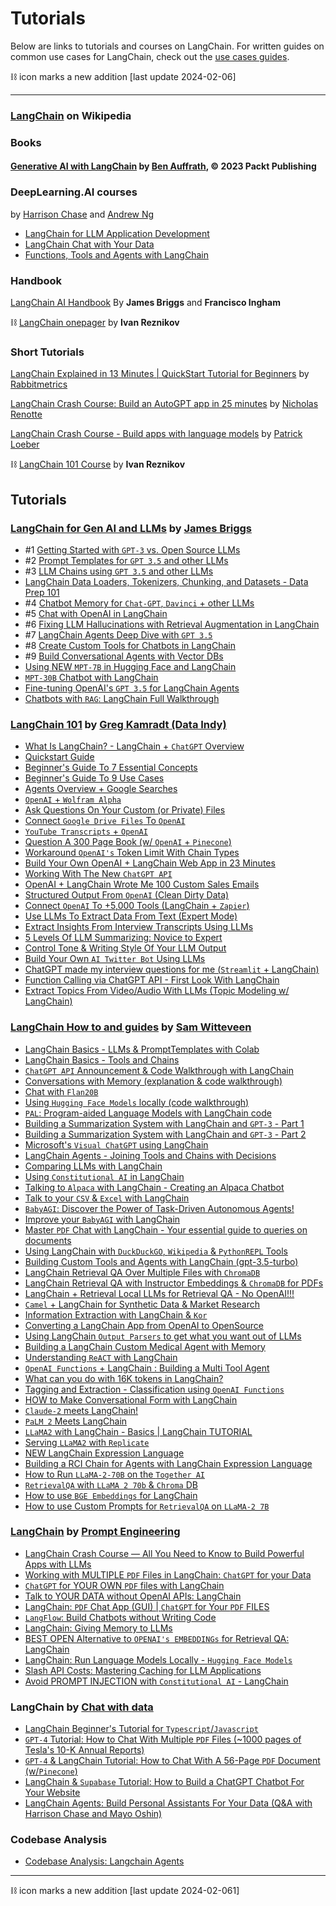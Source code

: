# Tutorials

Below are links to tutorials and courses on LangChain. For written guides on common use cases for LangChain, check out the [use cases guides](/docs/use_cases).

⛓ icon marks a new addition [last update 2024-02-06]

---------------------

### [LangChain](https://en.wikipedia.org/wiki/LangChain) on Wikipedia

### Books

#### [Generative AI with LangChain](https://www.amazon.com/Generative-AI-LangChain-language-ChatGPT/dp/1835083463/ref=sr_1_1?crid=1GMOMH0G7GLR&keywords=generative+ai+with+langchain&qid=1703247181&sprefix=%2Caps%2C298&sr=8-1) by [Ben Auffrath](https://www.amazon.com/stores/Ben-Auffarth/author/B08JQKSZ7D?ref=ap_rdr&store_ref=ap_rdr&isDramIntegrated=true&shoppingPortalEnabled=true), ©️ 2023 Packt Publishing


### DeepLearning.AI courses
 by [Harrison Chase](https://en.wikipedia.org/wiki/LangChain) and [Andrew Ng](https://en.wikipedia.org/wiki/Andrew_Ng)
- [LangChain for LLM Application Development](https://learn.deeplearning.ai/langchain)
- [LangChain Chat with Your Data](https://learn.deeplearning.ai/langchain-chat-with-your-data)
- [Functions, Tools and Agents with LangChain](https://learn.deeplearning.ai/functions-tools-agents-langchain)

### Handbook
[LangChain AI Handbook](https://www.pinecone.io/learn/langchain/) By **James Briggs** and **Francisco Ingham**

⛓ [LangChain onepager](https://github.com/IvanReznikov/DataVerse/blob/main/Onepagers/pdfs/langchain.pdf) by **Ivan Reznikov**

### Short Tutorials
[LangChain Explained in 13 Minutes | QuickStart Tutorial for Beginners](https://youtu.be/aywZrzNaKjs) by [Rabbitmetrics](https://www.youtube.com/@rabbitmetrics)

[LangChain Crash Course: Build an AutoGPT app in 25 minutes](https://youtu.be/MlK6SIjcjE8) by [Nicholas Renotte](https://www.youtube.com/@NicholasRenotte)

[LangChain Crash Course - Build apps with language models](https://youtu.be/LbT1yp6quS8) by [Patrick Loeber](https://www.youtube.com/@patloeber)

⛓ [LangChain 101 Course](https://medium.com/@ivanreznikov/langchain-101-course-updated-668f7b41d6cb) by **Ivan Reznikov**

##  Tutorials

### [LangChain for Gen AI and LLMs](https://www.youtube.com/playlist?list=PLIUOU7oqGTLieV9uTIFMm6_4PXg-hlN6F) by [James Briggs](https://www.youtube.com/@jamesbriggs)
- #1 [Getting Started with `GPT-3` vs. Open Source LLMs](https://youtu.be/nE2skSRWTTs)
- #2 [Prompt Templates for `GPT 3.5` and other LLMs](https://youtu.be/RflBcK0oDH0)
- #3 [LLM Chains using `GPT 3.5` and other LLMs](https://youtu.be/S8j9Tk0lZHU)
- [LangChain Data Loaders, Tokenizers, Chunking, and Datasets - Data Prep 101](https://youtu.be/eqOfr4AGLk8)
- #4 [Chatbot Memory for `Chat-GPT`, `Davinci` + other LLMs](https://youtu.be/X05uK0TZozM)
- #5 [Chat with OpenAI in LangChain](https://youtu.be/CnAgB3A5OlU)
- #6 [Fixing LLM Hallucinations with Retrieval Augmentation in LangChain](https://youtu.be/kvdVduIJsc8)
- #7 [LangChain Agents Deep Dive with `GPT 3.5`](https://youtu.be/jSP-gSEyVeI)
- #8 [Create Custom Tools for Chatbots in LangChain](https://youtu.be/q-HNphrWsDE)
- #9 [Build Conversational Agents with Vector DBs](https://youtu.be/H6bCqqw9xyI)
- [Using NEW `MPT-7B` in Hugging Face and LangChain](https://youtu.be/DXpk9K7DgMo)
- [`MPT-30B` Chatbot with LangChain](https://youtu.be/pnem-EhT6VI)
- [Fine-tuning OpenAI's `GPT 3.5` for LangChain Agents](https://youtu.be/boHXgQ5eQic?si=OOOfK-GhsgZGBqSr)
- [Chatbots with `RAG`: LangChain Full Walkthrough](https://youtu.be/LhnCsygAvzY?si=N7k6xy4RQksbWwsQ)


### [LangChain 101](https://www.youtube.com/playlist?list=PLqZXAkvF1bPNQER9mLmDbntNfSpzdDIU5) by [Greg Kamradt (Data Indy)](https://www.youtube.com/@DataIndependent)
- [What Is LangChain? - LangChain + `ChatGPT` Overview](https://youtu.be/_v_fgW2SkkQ)
- [Quickstart Guide](https://youtu.be/kYRB-vJFy38)
- [Beginner's Guide To 7 Essential Concepts](https://youtu.be/2xxziIWmaSA)
- [Beginner's Guide To 9 Use Cases](https://youtu.be/vGP4pQdCocw)
- [Agents Overview + Google Searches](https://youtu.be/Jq9Sf68ozk0)
- [`OpenAI` + `Wolfram Alpha`](https://youtu.be/UijbzCIJ99g)
- [Ask Questions On Your Custom (or Private) Files](https://youtu.be/EnT-ZTrcPrg)
- [Connect `Google Drive Files` To `OpenAI`](https://youtu.be/IqqHqDcXLww)
- [`YouTube Transcripts` + `OpenAI`](https://youtu.be/pNcQ5XXMgH4)
- [Question A 300 Page Book (w/ `OpenAI` + `Pinecone`)](https://youtu.be/h0DHDp1FbmQ)
- [Workaround `OpenAI's` Token Limit With Chain Types](https://youtu.be/f9_BWhCI4Zo)
- [Build Your Own OpenAI + LangChain Web App in 23 Minutes](https://youtu.be/U_eV8wfMkXU)
- [Working With The New `ChatGPT API`](https://youtu.be/e9P7FLi5Zy8)
- [OpenAI + LangChain Wrote Me 100 Custom Sales Emails](https://youtu.be/y1pyAQM-3Bo)
- [Structured Output From `OpenAI` (Clean Dirty Data)](https://youtu.be/KwAXfey-xQk)
- [Connect `OpenAI` To +5,000 Tools (LangChain + `Zapier`)](https://youtu.be/7tNm0yiDigU)
- [Use LLMs To Extract Data From Text (Expert Mode)](https://youtu.be/xZzvwR9jdPA)
- [Extract Insights From Interview Transcripts Using LLMs](https://youtu.be/shkMOHwJ4SM)
- [5 Levels Of LLM Summarizing: Novice to Expert](https://youtu.be/qaPMdcCqtWk)
- [Control Tone & Writing Style Of Your LLM Output](https://youtu.be/miBG-a3FuhU)
- [Build Your Own `AI Twitter Bot` Using LLMs](https://youtu.be/yLWLDjT01q8)
- [ChatGPT made my interview questions for me (`Streamlit` + LangChain)](https://youtu.be/zvoAMx0WKkw)
- [Function Calling via ChatGPT API - First Look With LangChain](https://youtu.be/0-zlUy7VUjg)
- [Extract Topics From Video/Audio With LLMs (Topic Modeling w/ LangChain)](https://youtu.be/pEkxRQFNAs4)


### [LangChain How to and guides](https://www.youtube.com/playlist?list=PL8motc6AQftk1Bs42EW45kwYbyJ4jOdiZ) by [Sam Witteveen](https://www.youtube.com/@samwitteveenai)
- [LangChain Basics - LLMs & PromptTemplates with Colab](https://youtu.be/J_0qvRt4LNk)
- [LangChain Basics - Tools and Chains](https://youtu.be/hI2BY7yl_Ac)
- [`ChatGPT API` Announcement & Code Walkthrough with LangChain](https://youtu.be/phHqvLHCwH4)
- [Conversations with Memory (explanation & code walkthrough)](https://youtu.be/X550Zbz_ROE)
- [Chat with `Flan20B`](https://youtu.be/VW5LBavIfY4)
- [Using `Hugging Face Models` locally (code walkthrough)](https://youtu.be/Kn7SX2Mx_Jk)
- [`PAL`: Program-aided Language Models with LangChain code](https://youtu.be/dy7-LvDu-3s)
- [Building a Summarization System with LangChain and `GPT-3` - Part 1](https://youtu.be/LNq_2s_H01Y)
- [Building a Summarization System with LangChain and `GPT-3` - Part 2](https://youtu.be/d-yeHDLgKHw)
- [Microsoft's `Visual ChatGPT` using LangChain](https://youtu.be/7YEiEyfPF5U)
- [LangChain Agents - Joining Tools and Chains with Decisions](https://youtu.be/ziu87EXZVUE)
- [Comparing LLMs with LangChain](https://youtu.be/rFNG0MIEuW0)
- [Using `Constitutional AI` in LangChain](https://youtu.be/uoVqNFDwpX4)
- [Talking to `Alpaca` with LangChain - Creating an Alpaca Chatbot](https://youtu.be/v6sF8Ed3nTE)
- [Talk to your `CSV` & `Excel` with LangChain](https://youtu.be/xQ3mZhw69bc)
- [`BabyAGI`: Discover the Power of Task-Driven Autonomous Agents!](https://youtu.be/QBcDLSE2ERA)
- [Improve your `BabyAGI` with LangChain](https://youtu.be/DRgPyOXZ-oE)
- [Master `PDF` Chat with LangChain - Your essential guide to queries on documents](https://youtu.be/ZzgUqFtxgXI)
- [Using LangChain with `DuckDuckGO`, `Wikipedia` & `PythonREPL` Tools](https://youtu.be/KerHlb8nuVc)
- [Building Custom Tools and Agents with LangChain (gpt-3.5-turbo)](https://youtu.be/biS8G8x8DdA)
- [LangChain Retrieval QA Over Multiple Files with `ChromaDB`](https://youtu.be/3yPBVii7Ct0)
- [LangChain Retrieval QA with Instructor Embeddings & `ChromaDB` for PDFs](https://youtu.be/cFCGUjc33aU)
- [LangChain + Retrieval Local LLMs for Retrieval QA - No OpenAI!!!](https://youtu.be/9ISVjh8mdlA)
- [`Camel` + LangChain for Synthetic Data & Market Research](https://youtu.be/GldMMK6-_-g)
- [Information Extraction with LangChain & `Kor`](https://youtu.be/SW1ZdqH0rRQ)
- [Converting a LangChain App from OpenAI to OpenSource](https://youtu.be/KUDn7bVyIfc)
- [Using LangChain `Output Parsers` to get what you want out of LLMs](https://youtu.be/UVn2NroKQCw)
- [Building a LangChain Custom Medical Agent with Memory](https://youtu.be/6UFtRwWnHws)
- [Understanding `ReACT` with LangChain](https://youtu.be/Eug2clsLtFs)
- [`OpenAI Functions` + LangChain : Building a Multi Tool Agent](https://youtu.be/4KXK6c6TVXQ)
- [What can you do with 16K tokens in LangChain?](https://youtu.be/z2aCZBAtWXs)
- [Tagging and Extraction - Classification using `OpenAI Functions`](https://youtu.be/a8hMgIcUEnE)
- [HOW to Make Conversational Form with LangChain](https://youtu.be/IT93On2LB5k)
- [`Claude-2` meets LangChain!](https://youtu.be/Hb_D3p0bK2U?si=j96Kc7oJoeRI5-iC)
- [`PaLM 2` Meets LangChain](https://youtu.be/orPwLibLqm4?si=KgJjpEbAD9YBPqT4)
- [`LLaMA2` with LangChain - Basics | LangChain TUTORIAL](https://youtu.be/cIRzwSXB4Rc?si=v3Hwxk1m3fksBIHN)
- [Serving `LLaMA2` with `Replicate`](https://youtu.be/JIF4nNi26DE?si=dSazFyC4UQmaR-rJ)
- [NEW LangChain Expression Language](https://youtu.be/ud7HJ2p3gp0?si=8pJ9O6hGbXrCX5G9)
- [Building a RCI Chain for Agents with LangChain Expression Language](https://youtu.be/QaKM5s0TnsY?si=0miEj-o17AHcGfLG)
- [How to Run `LLaMA-2-70B` on the `Together AI`](https://youtu.be/Tc2DHfzHeYE?si=Xku3S9dlBxWQukpe)
- [`RetrievalQA` with `LLaMA 2 70b` & `Chroma` DB](https://youtu.be/93yueQQnqpM?si=ZMwj-eS_CGLnNMXZ)
- [How to use `BGE Embeddings` for LangChain](https://youtu.be/sWRvSG7vL4g?si=85jnvnmTCF9YIWXI)
- [How to use Custom Prompts for `RetrievalQA` on `LLaMA-2 7B`](https://youtu.be/PDwUKves9GY?si=sMF99TWU0p4eiK80)


### [LangChain](https://www.youtube.com/playlist?list=PLVEEucA9MYhOu89CX8H3MBZqayTbcCTMr) by [Prompt Engineering](https://www.youtube.com/@engineerprompt)
- [LangChain Crash Course — All You Need to Know to Build Powerful Apps with LLMs](https://youtu.be/5-fc4Tlgmro)
- [Working with MULTIPLE `PDF` Files in LangChain: `ChatGPT` for your Data](https://youtu.be/s5LhRdh5fu4)
- [`ChatGPT` for YOUR OWN `PDF` files with LangChain](https://youtu.be/TLf90ipMzfE)
- [Talk to YOUR DATA without OpenAI APIs: LangChain](https://youtu.be/wrD-fZvT6UI)
- [LangChain: `PDF` Chat App (GUI) | `ChatGPT` for Your `PDF` FILES](https://youtu.be/RIWbalZ7sTo)
- [`LangFlow`: Build Chatbots without Writing Code](https://youtu.be/KJ-ux3hre4s)
- [LangChain: Giving Memory to LLMs](https://youtu.be/dxO6pzlgJiY)
- [BEST OPEN Alternative to `OPENAI's EMBEDDINGs` for Retrieval QA: LangChain](https://youtu.be/ogEalPMUCSY)
- [LangChain: Run Language Models Locally - `Hugging Face Models`](https://youtu.be/Xxxuw4_iCzw) 
- [Slash API Costs: Mastering Caching for LLM Applications](https://youtu.be/EQOznhaJWR0?si=AXoI7f3-SVFRvQUl)
- [Avoid PROMPT INJECTION with `Constitutional AI` - LangChain](https://youtu.be/tyKSkPFHVX8?si=9mgcB5Y1kkotkBGB)


### LangChain by [Chat with data](https://www.youtube.com/@chatwithdata)
- [LangChain Beginner's Tutorial for `Typescript`/`Javascript`](https://youtu.be/bH722QgRlhQ)
- [`GPT-4` Tutorial: How to Chat With Multiple `PDF` Files (~1000 pages of Tesla's 10-K Annual Reports)](https://youtu.be/Ix9WIZpArm0)
- [`GPT-4` & LangChain Tutorial: How to Chat With A 56-Page `PDF` Document (w/`Pinecone`)](https://youtu.be/ih9PBGVVOO4)
- [LangChain & `Supabase` Tutorial: How to Build a ChatGPT Chatbot For Your Website](https://youtu.be/R2FMzcsmQY8)
- [LangChain Agents: Build Personal Assistants For Your Data (Q&A with Harrison Chase and Mayo Oshin)](https://youtu.be/gVkF8cwfBLI)


### Codebase Analysis
- [Codebase Analysis: Langchain Agents](https://carbonated-yacht-2c5.notion.site/Codebase-Analysis-Langchain-Agents-0b0587acd50647ca88aaae7cff5df1f2)


---------------------
⛓ icon marks a new addition [last update 2024-02-061]
